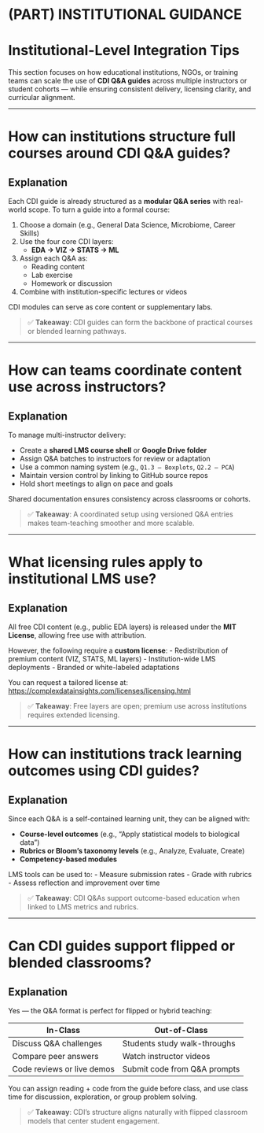 # (PART) INSTITUTIONAL GUIDANCE {-}

# Institutional-Level Integration Tips {-}

This section focuses on how educational institutions, NGOs, or training teams can scale the use of **CDI Q&A guides** across multiple instructors or student cohorts — while ensuring consistent delivery, licensing clarity, and curricular alignment.

---

# How can institutions structure full courses around CDI Q&A guides?

## Explanation

Each CDI guide is already structured as a **modular Q&A series** with real-world scope. To turn a guide into a formal course:

1. Choose a domain (e.g., General Data Science, Microbiome, Career Skills)
2. Use the four core CDI layers:  
   - **EDA → VIZ → STATS → ML**
3. Assign each Q&A as:
   - Reading content  
   - Lab exercise  
   - Homework or discussion  
4. Combine with institution-specific lectures or videos

CDI modules can serve as core content or supplementary labs.

> ✅ **Takeaway**: CDI guides can form the backbone of practical courses or blended learning pathways.

---

# How can teams coordinate content use across instructors?

## Explanation

To manage multi-instructor delivery:

- Create a **shared LMS course shell** or **Google Drive folder**  
- Assign Q&A batches to instructors for review or adaptation  
- Use a common naming system (e.g., `Q1.3 – Boxplots`, `Q2.2 – PCA`)  
- Maintain version control by linking to GitHub source repos  
- Hold short meetings to align on pace and goals

Shared documentation ensures consistency across classrooms or cohorts.

> ✅ **Takeaway**: A coordinated setup using versioned Q&A entries makes team-teaching smoother and more scalable.

---

# What licensing rules apply to institutional LMS use?

## Explanation

All free CDI content (e.g., public EDA layers) is released under the **MIT License**, allowing free use with attribution.

However, the following require a **custom license**:
- Redistribution of premium content (VIZ, STATS, ML layers)
- Institution-wide LMS deployments
- Branded or white-labeled adaptations

You can request a tailored license at:  
[https://complexdatainsights.com/licenses/licensing.html](https://complexdatainsights.com/licenses/licensing.html)

> ✅ **Takeaway**: Free layers are open; premium use across institutions requires extended licensing.

---

# How can institutions track learning outcomes using CDI guides?

## Explanation

Since each Q&A is a self-contained learning unit, they can be aligned with:

- **Course-level outcomes** (e.g., “Apply statistical models to biological data”)
- **Rubrics or Bloom’s taxonomy levels** (e.g., Analyze, Evaluate, Create)
- **Competency-based modules**

LMS tools can be used to:
- Measure submission rates
- Grade with rubrics
- Assess reflection and improvement over time

> ✅ **Takeaway**: CDI Q&As support outcome-based education when linked to LMS metrics and rubrics.

---

# Can CDI guides support flipped or blended classrooms?

## Explanation

Yes — the Q&A format is perfect for flipped or hybrid teaching:

| In-Class                    | Out-of-Class                     |
|----------------------------|----------------------------------|
| Discuss Q&A challenges     | Students study walk-throughs     |
| Compare peer answers       | Watch instructor videos          |
| Code reviews or live demos | Submit code from Q&A prompts     |

You can assign reading + code from the guide before class, and use class time for discussion, exploration, or group problem solving.

> ✅ **Takeaway**: CDI’s structure aligns naturally with flipped classroom models that center student engagement.
